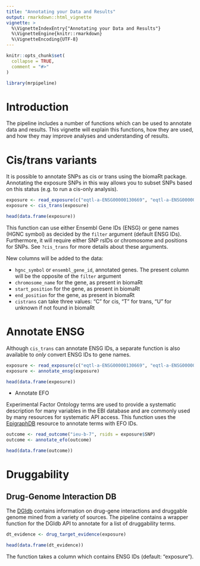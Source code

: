```yaml
---
title: "Annotating your Data and Results"
output: rmarkdown::html_vignette
vignette: >
  %\VignetteIndexEntry{"Annotating your Data and Results"}
  %\VignetteEngine{knitr::rmarkdown}
  %\VignetteEncoding{UTF-8}
---
```


<style type="text/css">
.main-container {
  max-width: 1800px;
  margin-left: auto;
  margin-right: auto;
}
</style>

```r
knitr::opts_chunk$set(
  collapse = TRUE,
  comment = "#>"
)

library(mrpipeline)
```


# Introduction

The pipeline includes a number of functions which can be used to annotate data and results. This vignette will explain this functions, how they are used, and how they may improve analyses and understanding of results.

# Cis/trans variants

It is possible to annotate SNPs as cis or trans using the biomaRt package. Annotating the exposure SNPs in this way allows you to subset SNPs based on this status (e.g. to run a cis-only analysis).

```r
exposure <- read_exposure(c("eqtl-a-ENSG00000130669", "eqtl-a-ENSG00000001167", "eqtl-a-ENSG00000169704"))
exposure <- cis_trans(exposure)

head(data.frame(exposure))
```

This function can use either Ensembl Gene IDs (ENSG) or gene names (HGNC symbol) as decided by the `filter` argument (default ENSG IDs). Furthermore, it will require either SNP rsIDs or chromosome and positions for SNPs. See `?cis_trans` for more details about these arguments.

New columns will be added to the data:

* `hgnc_symbol` or `ensembl_gene_id`, annotated genes. The present column will be the opposite of the `filter` argument
* `chromosome_name` for the gene, as present in biomaRt
* `start_position` for the gene, as present in biomaRt
* `end_position` for the gene, as present in biomaRt
* `cistrans` can take three values: "C" for cis, "T" for trans, "U" for unknown if not found in biomaRt

# Annotate ENSG

Although `cis_trans` can annotate ENSG IDs, a separate function is also available to *only* convert ENSG IDs to gene names.

```r
exposure <- read_exposure(c("eqtl-a-ENSG00000130669", "eqtl-a-ENSG00000001167", "eqtl-a-ENSG00000169704"))
exposure <- annotate_ensg(exposure)

head(data.frame(exposure))
```

* Annotate EFO

Experimental Factor Ontology terms are used to provide a systematic description for many variables in the EBI database and are commonly used by many resources for systematic API access. This function uses the [EpigraphDB](http://epigraphdb.org/) resource to annotate terms with EFO IDs.

```r
outcome <- read_outcome("ieu-b-7", rsids = exposure$SNP)
outcome <- annotate_efo(outcome)

head(data.frame(outcome))
```

# Druggability

## Drug-Genome Interaction DB

The [DGIdb](https://dgidb.org/) contains information on drug-gene interactions and druggable genome mined from a variety of sources. The pipeline contains a wrapper function for the DGIdb API to annotate for a list of druggability terms.

```r
dt_evidence <- drug_target_evidence(exposure)

head(data.frame(dt_evidence))
```

The function takes a column which contains ENSG IDs (default: "exposure"). 
